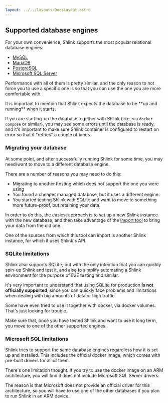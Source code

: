 ```yaml
---
layout: ../../layouts/DocsLayout.astro
---
```



## Supported database engines

For your own convenience, Shlink supports the most popular relational database engines:

* [MySQL](https://www.mysql.com/)
* [MariaDB](https://mariadb.org/)
* [PostgreSQL](https://www.postgresql.org/)
* [Microsoft SQL Server](https://www.microsoft.com/sql-server/)

Performance with all of them is pretty similar, and the only reason to not force you to use a specific one is so that you can use the one you are more comfortable with.

<Callout type="warning" title="Database availability">
  It is important to mention that Shlink expects the database to be **up and running** when it starts.

  If you are starting-up the database together with Shlink (like, via `docker compose` or similar), you may see some errors until the database is ready, and it's important to make sure Shlink container is configured to restart on error so that it "retries" a couple of times.
</Callout>

### Migrating your database

At some point, and after successfully running Shlink for some time, you may need/want to move to a different database engine.

There are a number of reasons you may need to do this:

* Migrating to another hosting which does not support the one you were using
* You found a cheaper managed database, but it uses a different engine.
* You started testing Shlink with SQLite and want to move to something more future-proof, but retaining your data.

In order to do this, the easiest approach is to set up a new Shlink instance with the new database, and then take advantage of the [import tool](/documentation/advanced/import-short-urls/#shlink-instance) to bring your data from the old one.

One of the sources from which this tool can import is another Shlink instance, for which it uses Shlink's API.

### SQLite limitations

Shlink also supports SQLite, but with the only intention that you can quickly spin-up Shlink and test it, and also to simplify automating a Shlink environment for the purpose of E2E testing and similar.

It's very important to understand that using SQLite for production **is not officially supported**, since you can quickly face problems and limitations when dealing with big amounts of data or high traffic.

Some have even tried to use it together with docker, via docker volumes. That's just looking for trouble.

Make sure that, once you have tested Shlink and want to use it long term, you move to one of the other supported engines.

### Microsoft SQL limitations

Shlink tries to support the same database engines regardless how it is set up and installed. This includes the official docker image, which comes with pre-built drivers for all of them.

There's one limitation thought. If you try to use the docker image on an ARM architecture, you will find it does not include Microsoft SQL Server drivers.

The reason is that Microsoft does not provide an official driver for this architecture, so you will have to use one of the other databases if you plan to run Shlink in an ARM device.
